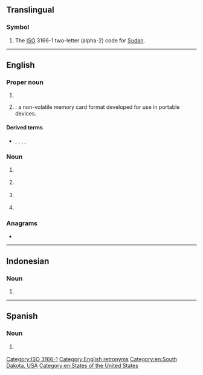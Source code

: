 {{also|Appendix:Variations of "sd"}}
{{character info/new|🅌}}
==Translingual==

===Symbol===
{{head|mul|symbol}}

# The [[ISO]] 3166-1 two-letter (alpha-2) code for [[Sudan]].

[[Category:ISO 3166-1]]

----

==English==

===Proper noun===
{{en-proper noun}}

# {{initialism of|South Dakota|lang=en}}
# {{lb|en|uncountable}} {{initialism of|{{w|Secure Digital}}|lang=en|nodot=1}}: a non-volatile memory card format developed for use in portable devices.

====Derived terms====
* {{sense|memory card format|}} {{l|en|microSD}}, {{l|en|miniSD}}, {{l|en|SDHC}}, {{l|en|SDIO}}, {{l|en|SDXC}}

===Noun===
{{en-noun|~}}

# {{lb|en|countable}} {{initialism of|school district|lang=en}}
# {{lb|en|law enforcement|countable}} {{initialism of|[[sheriff]]'s [[department]]|lang=en}}
# {{lb|en|mathematics|countable}} {{initialism of|standard deviation|lang=en}}
# {{lb|en|television|uncountable}} {{initialism of|standard definition|lang=en}}

===Anagrams===
* {{anagrams|en|a=ds|D's|D. S.|D.S.|DS|Ds|D♭s|D♯s|d's|ds}}

[[Category:English retronyms]]
[[Category:en:South Dakota, USA]]
[[Category:en:States of the United States]]

----

==Indonesian==

===Noun===
{{head|id|initialism}}

# {{initialism of|lang=id|[[sekolah]] [[dasar]]||primary school}}

----

==Spanish==

===Noun===
{{head|es|noun}}

# {{lb|es|grammar|syntax}} {{initialism of|sintagma determinante|lang=es}}